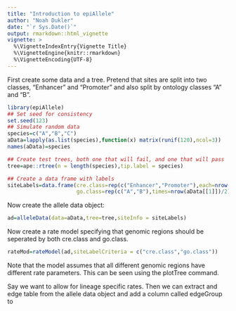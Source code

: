 ```yaml
---
title: "Introduction to epiAllele"
author: "Noah Dukler"
date: "`r Sys.Date()`"
output: rmarkdown::html_vignette
vignette: >
  %\VignetteIndexEntry{Vignette Title}
  %\VignetteEngine{knitr::rmarkdown}
  %\VignetteEncoding{UTF-8}
---
```


First create some data and a tree. Pretend that sites are split into two classes, "Enhancer" and "Promoter" and also split by ontology classes "A" and "B".

```r
library(epiAllele)
## Set seed for consistency
set.seed(123)
## Simulate random data
species=c("A","B","C")
aData=lapply(as.list(species),function(x) matrix(runif(120),ncol=3))
names(aData)=species

## Create test trees, both one that will fail, and one that will pass
tree=ape::rtree(n = length(species),tip.label = species)

## Create a data frame with labels
siteLabels=data.frame(cre.class=rep(c("Enhancer","Promoter"),each=nrow(aData[[1]])/2),
                      go.class=rep(c("A","B"),times=nrow(aData[[1]])/2))
```
Now create the allele data object:

```r
ad=alleleData(data=aData,tree=tree,siteInfo = siteLabels)
```

Now create a rate model specifying that genomic regions should be seperated by both cre.class and go.class.

```r
rateMod=rateModel(ad,siteLabelCriteria = c("cre.class","go.class"))
```

Note that the model assumes that all different genomic regions have different rate parameters. This can be seen using the plotTree command.
 
Say we want to allow for lineage specific rates. Then we can extract and edge table from the allele data object and add a column called edgeGroup to 

